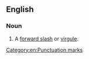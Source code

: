==English==

===Noun===
{{en-noun}}

# A [[forward slash]] or [[virgule]].

[[Category:en:Punctuation marks]]